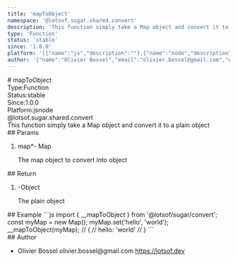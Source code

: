 ```yaml
---
title: 'mapToObject'
namespace: '@lotsof.sugar.shared.convert'
description: 'This function simply take a Map object and convert it to a plain object'
type: 'Function'
status: 'stable'
since: '1.0.0'
platform: '[{"name":"js","description":""},{"name":"node","description":""}]'
author: '{"name":"Olivier Bossel","email":"olivier.bossel@gmail.com","url":"https://lotsof.dev"}'
---
```

<div class="docmap-mdx">
# mapToObject
<div class="_metas">
<div class="_type"><span class="_type-label">Type:</span><span class="_type-value">Function</span></div>
<div class="_status"><span class="_status-label">Status:</span><span class="_status-value -stable">stable</span></div>
<div class="_since"><span class="_since-label">Since:</span><span class="_since-value">1.0.0</span></div>
<div class="_platform"><span class="_platform-label">Platform:</span><span class="_platform-value -js">js</span><span class="_platform-value -node">node</span></div>
</div>
<div class="_namespace">@lotsof.sugar.shared.convert</div>
<div class="_description typo-lead typo-format">
This function simply take a Map object and convert it to a plain object
</div>
<div class="_params">
## Params
<ol class="_list">
<li class="_item">
<span class="_name">map<span class="_required">*</span></span><span class="_default">-</span> <span class="_type">Map</span>
<p class="_description">The map object to convert into object</p>
</li>
</ol>
</div>
<div class="_return">
## Return
<ol class="_list">
<li class="_item">
<span class="_default">-</span><span class="_type">Object</span>
<p class="_description">The plain object</p>
</li>
</ol>
</div>
<div class="_examples">
## Example
```js
import { __mapToObject } from '@lotsof/sugar/convert';
const myMap = new Map();
myMap.set('hello', 'world');
__mapToObject(myMap);
// {
//   hello: 'world'
// }
```
</div>
<div class="_author">
## Author
<ul class="_list">
<li class="_item">
<span class="_name">Olivier Bossel</span>
<span class="_email">olivier.bossel@gmail.com</span>
<a href="https://lotsof.dev" target="_blank" class="_url">https://lotsof.dev</a>
</li>
</ul>
</div>
</div>